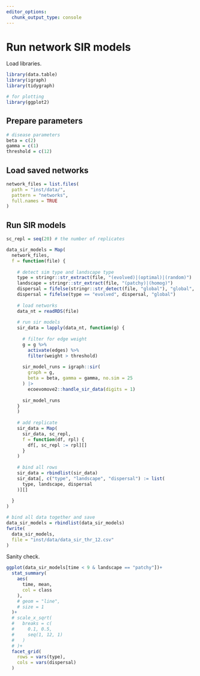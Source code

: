 ```yaml
---
editor_options: 
  chunk_output_type: console
---
```


# Run network SIR models

Load libraries.

```r
library(data.table)
library(igraph)
library(tidygraph)

# for plotting
library(ggplot2)
```

## Prepare parameters

```r
# disease parameters
beta = c(2)
gamma = c(1)
threshold = c(12)
```

## Load saved networks

```r
network_files = list.files(
  path = "inst/data/",
  pattern = "networks",
  full.names = TRUE
)
```

## Run SIR models

```r
sc_repl = seq(20) # the number of replicates

data_sir_models = Map(
  network_files,
  f = function(file) {
    
    # detect sim type and landscape type
    type = stringr::str_extract(file, "(evolved)|(optimal)|(random)")
    landscape = stringr::str_extract(file, "(patchy)|(homog)")
    dispersal = fifelse(stringr::str_detect(file, "global"), "global", "local")
    dispersal = fifelse(type == "evolved", dispersal, "global")
    
    # load networks
    data_nt = readRDS(file)
    
    # run sir models
    sir_data = lapply(data_nt, function(g) {
      
      # filter for edge weight
      g = g %>% 
        activate(edges) %>% 
        filter(weight > threshold)
      
      sir_model_runs = igraph::sir(
        graph = g,
        beta = beta, gamma = gamma, no.sim = 25
      ) |>
        ecoevomove2::handle_sir_data(digits = 1)
      
      sir_model_runs
    }
    )
    
    # add replicate
    sir_data = Map(
      sir_data, sc_repl,
      f = function(df, rpl) {
        df[, sc_repl := rpl][]
      }
    )
    
    # bind all rows
    sir_data = rbindlist(sir_data)
    sir_data[, c("type", "landscape", "dispersal") := list(
      type, landscape, dispersal
    )][]
    
  }
)

# bind all data together and save
data_sir_models = rbindlist(data_sir_models)
fwrite(
  data_sir_models,
  file = "inst/data/data_sir_thr_12.csv"
)
```

Sanity check.

```r
ggplot(data_sir_models[time < 9 & landscape == "patchy"])+
  stat_summary(
    aes(
      time, mean,
      col = class
    ),
    # geom = "line",
    # size = 1
  )+
  # scale_x_sqrt(
  #   breaks = c(
  #     0.1, 0.5,
  #     seq(1, 12, 1)
  #   )
  # )+
  facet_grid(
    rows = vars(type),
    cols = vars(dispersal)
  )
```
